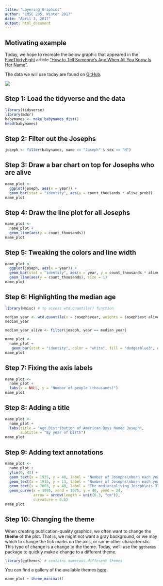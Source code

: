 ```yaml
---
title: "Layering Graphics"
author: "CMSC 205, Winter 2017"
date: "April 3, 2017"
output: html_document
---
```


## Motivating example

Today, we hope to recreate the below graphic that appeared in the [FiveThirtyEight](https://fivethirtyeight.com/) article ["How to Tell Someone’s Age When All You Know Is Her Name"](https://fivethirtyeight.com/features/how-to-tell-someones-age-when-all-you-know-is-her-name/).

The data we will use today are found on [GitHub]().


![](https://espnfivethirtyeight.files.wordpress.com/2014/05/silver-feature-joseph2.png?quality=90&strip=all&w=1150&ssl=1)

## Step 1: Load the tidyverse and the data

```r
library(tidyverse)
library(mdsr)
babynames <- make_babynames_dist()
head(babynames)
```


## Step 2: Filter out the Josephs

```r
joseph <- filter(babynames, name == "Joseph" & sex == "M")
```

## Step 3: Draw a bar chart on top for Josephs who are alive

```r
name_plot <- 
  ggplot(joseph, aes(x = year)) +
  geom_bar(stat = "identity", aes(y = count_thousands * alive_prob))
name_plot
```

## Step 4: Draw the line plot for all Josephs

```r
name_plot <- 
  name_plot +
  geom_line(aes(y = count_thousands)) 
name_plot
```

## Step 5: Tweaking the colors and line width

```r
name_plot <- 
  ggplot(joseph, aes(x = year)) +
  geom_bar(stat = "identity", aes(x = year, y = count_thousands * alive_prob), fill = "skyblue", color = "white") +
  geom_line(aes(y = count_thousands), size = 1)
name_plot
```


## Step 6: Highlighting the median age

```r
library(Hmisc) # to access wtd.quantile() function

median_year <- wtd.quantile(x = joseph$year, weights = joseph$est_alive_today, probs = 0.5)
median_year

median_year_alive <- filter(joseph, year == median_year)
```

```r
name_plot <- 
  name_plot +
   geom_bar(stat = "identity", color = "white", fill = "dodgerblue3", aes(y = ifelse(year == median_year, count_thousands * alive_prob, NA)))
name_plot
```


## Step 7: Fixing the axis labels

```r
name_plot <- 
  name_plot +
  labs(x = NULL, y = "Number of people (thousands)")
name_plot
```

## Step 8: Adding a title

```r
name_plot <- 
  name_plot +
  labs(title = "Age Distribution of American Boys Named Joseph",
       subtitle = "By year of birth")
name_plot
```


## Step 9: Adding text annotations

```r
name_plot <- 
  name_plot + 
  ylim(0, 43) +
  geom_text(x = 1935, y = 40, label = "Number of Josephs\nborn each year") +
  geom_text(x = 1915, y = 13, label = "Number of Josephs\nborn each year\nestimated to be alive\non 1/1/2014", color = "skyblue") +
  geom_text(x = 2003, y = 40, label = "The median\nliving Joseph\nis 37 years old", color = "darkgray") +
  geom_curve(x = 1995, xend = 1975, y = 40, yend = 24, 
             arrow = arrow(length = unit(0.3, "cm")),
             curvature = 0.5)
name_plot
```

## Step 10: Changing the theme

When creating publication-quality graphics, we often want to change the **theme** of the plot. That is, we might not want a gray background, or we may which to change the tick marks on the axis, or some other characteristic. This type of change is a change to the theme. Today, we'll use the `ggthemes` package to quickly make a change to a different theme.

```r
library(ggthemes) # contains numerous different themes
```

You can find a gallery of the available themes [here](https://github.com/jrnold/ggthemes)

```r
name_plot + theme_minimal()
```

